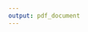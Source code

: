 ```yaml
---
output: pdf_document
---
```


\begin{centering}

\begin{figure}[h]
  \centering
    \includegraphics[width = 0.5\textwidth]{figures/title-page/Ghlaschu.pdf}
\end{figure}

\vspace{2 cm}

\Huge

{\bf Multimorbidity and Access to Social Care: exploiting emerging administrative data sources in Scotland}

\vspace{1.5 cm}

\Large
David Alexander Gunn Henderson \\
MRes(Health Research), PGcert(Advanced Practice), BSc(Nursing)

\vspace{1.5 cm}

\normalsize
Submitted in partial fulfilment of the requirements of the degree of \\
Doctor of Philosophy (PhD)

\vspace{1.5 cm}

\normalsize
School of Social and Political Sciences \\
College of Social Sciences\\
University of Glasgow

October 2018

\end{centering}